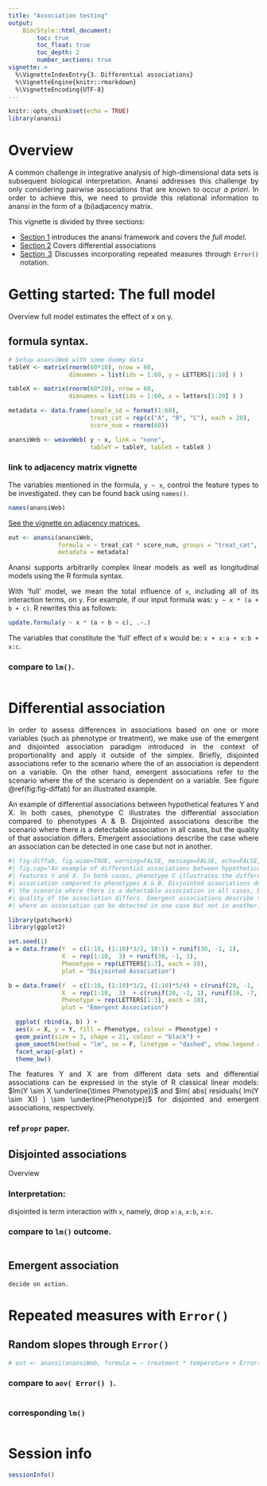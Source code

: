 ```yaml
---
title: "Association testing"
output:
    BiocStyle::html_document:
        toc: true
        toc_float: true
        toc_depth: 2
        number_sections: true
vignette: >
  %\VignetteIndexEntry{3. Differential associations}
  %\VignetteEngine{knitr::rmarkdown}
  %\VignetteEncoding{UTF-8}
---
```


<style>
body {
text-align: justify}
</style>

```r
knitr::opts_chunk$set(echo = TRUE)
library(anansi)
```


# Overview {-}
A common challenge in integrative analysis of high-dimensional data sets is 
subsequent biological interpretation. Anansi addresses this challenge by only 
considering pairwise associations that are known to occur *a priori*. In order
to achieve this, we need to provide this relational information to anansi in the
form of a (bi)adjacency matrix. 

This vignette is divided by three sections:

* [Section 1](#sec-da-1) introduces the anansi framework and covers the *full 
model*.  
* [Section 2](#sec-da-2) Covers differential associations
* [Section 3](#sec-da-3) Discusses incorporating repeated measures through 
`Error()` notation. 

# Getting started: The full model {#sec-da-1}
Overview
full model estimates the effect of x on y.

## formula syntax. 

```r
# Setup anansiWeb with some dummy data
tableY <- matrix(rnorm(60*10), nrow = 60, 
                 dimnames = list(ids = 1:60, y = LETTERS[1:10] ) ) 

tableX <- matrix(rnorm(60*20), nrow = 60, 
                 dimnames = list(ids = 1:60, x = letters[1:20] ) ) 

metadata <- data.frame(sample_id = format(1:60),
                       treat_cat = rep(c("A", "B", "C"), each = 20), 
                       score_num = rnorm(60))

anansiWeb <- weaveWeb( y ~ x, link = "none", 
                       tableY = tableY, tableX = tableX ) 
```

### link to adjacency matrix vignette
The variables mentioned in the formula, `y ~ x`, control the feature types to be
investigated. they can be found back using `names()`. 
```r
names(anansiWeb) 
```
[See the vignette on adjacency matrices.](https://thomazbastiaanssen.github.io/anansi/articles/adjacency_matrices.html) 

```r
out <- anansi(anansiWeb, 
              formula = ~ treat_cat * score_num, groups = "treat_cat",
              metadata = metadata)
```
Anansi supports arbitrarily complex linear models as well as longitudinal models
using the R formula syntax. 

With 'full' model, we mean the total influence of `x`, including all of its 
interaction terms, on `y`.
For example, if our input formula was: 
`y ~ x * (a + b + c)`. R rewrites this as follows: 
```r
update.formula(y ~ x * (a + b + c), .~.)
```
The variables that constitute the 'full' effect of x would be: 
`x + x:a + x:b + x:c`. 

### compare to `lm()`. 

```r

```

# Differential association {#sec-da-2}

In order to assess differences in associations based on one or more variables 
(such as phenotype or treatment), we make use of the emergent and disjointed 
association paradigm introduced in the context of proportionality \citep{diff_prop,quinn2017propr,part_corr} and apply it outside of the simplex. 
Briefly, disjointed associations refer to the scenario where the \textit{slope} 
of an association is dependent on a variable. On the other hand, emergent 
associations refer to the scenario where the \textit{strength} of the scenario 
is dependent on a variable. See figure \@ref(fig:fig-diffab) for an illustrated 
example. 

An example of differential associations between hypothetical features Y and X. 
In both cases, phenotype C illustrates the differential association compared to 
phenotypes A \& B. Disjointed associations describe the scenario where there is 
a detectable association in all cases, but the quality of that association 
differs. Emergent associations describe the case where an association can be 
detected in one case but not in another. 

```r
#| fig-diffab, fig.wide=TRUE, warning=FALSE, message=FALSE, echo=FALSE,
#| fig.cap="An example of differential associations between hypothetical
#| features Y and X. In both cases, phenotype C illustrates the differential 
#| association compared to phenotypes A & B. Disjointed associations describe 
#| the scenario where there is a detectable association in all cases, but the 
#| quality of the association differs. Emergent associations describe the case 
#| where an association can be detected in one case but not in another." 

library(patchwork)
library(ggplot2)

set.seed(1)
a = data.frame(Y  = c(1:10, (1:10)*3/2, 10:1) + runif(30, -1, 1),
               X  = rep(1:10,  3) + runif(30, -1, 1),
               Phenotype = rep(LETTERS[1:3], each = 10),
               plot = "Disjointed Association")

b = data.frame(Y  = c(1:10, (1:10)*3/2, (1:10)*5/4) + c(runif(20, -1, 1), runif(10, -7, 7)),
               X  = rep(1:10,  3)  + c(runif(20, -1, 1), runif(10, -7, 7)),
               Phenotype = rep(LETTERS[1:3], each = 10),
               plot = "Emergent Association")

  ggplot( rbind(a, b) ) +
  aes(x = X, y = Y, fill = Phenotype, colour = Phenotype) +
  geom_point(size = 3, shape = 21, colour = "black") +
  geom_smooth(method = "lm", se = F, linetype = "dashed", show.legend = F) +
  facet_wrap(~plot) +
  theme_bw() 

```

The features Y and X are from different data sets and differential associations 
can be expressed in the style of R classical linear models: 
$lm(Y \sim X \underline{\times Phenotype})$ and 
$lm( abs( residuals( lm(Y \sim X)) ) \sim \underline{Phenotype})$ for disjointed 
and emergent associations, respectively. 

### ref `propr` paper.

## Disjointed associations
Overview

### Interpretation:
disjointed is term interaction with `x`, namely, drop `x:a`, `x:b`, `x:c`. 

### compare to `lm()` outcome.

```r

```

## Emergent association
    decide on action. 

# Repeated measures with `Error()` {#sec-da-3}

## Random slopes through `Error()`

```r

# out <- anansi(anansiWeb, formula = ~ treatment * temperature + Error(participant_id), metadata = metadata)

```

### compare to `aov( Error() )`.

```r

```

### corresponding `lm()`

```r

```

# Session info

```r
sessionInfo()
```
